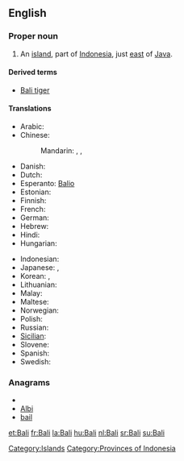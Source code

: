 {{also|bali}}
==English==
{{wikipedia}}

===Proper noun===
{{en-proper noun}}

# An [[island]], part of [[Indonesia]], just [[east]] of [[Java]].

====Derived terms====
* [[Bali tiger]]

====Translations====
{{trans-top|name of island}}
* Arabic: {{t|ar|بالي|m|tr=baaliy}}
* Chinese:
*: Mandarin: {{t|cmn|巴厘島|sc=Hani}}, {{t|cmn|巴厘岛|tr=Bālí dǎo|sc=Hani}}, {{t|cmn|巴厘|tr=Bālí|sc=Hani}}
* Danish: {{t-|da|Bali}}
* Dutch: {{t+|nl|Bali}}
* Esperanto: [[Balio]]
* Estonian: {{t+|et|Bali}}
* Finnish: {{t-|fi|Bali}}
* French: {{t+|fr|Bali|m}}
* German: {{t-|de|Bali|n}}
* Hebrew: {{t|he|באלי|tr=Bali}}
* Hindi: {{t|hi|बाली|tr=bālī|xs=Hindi}}
* Hungarian: {{t+|hu|Bali}}
{{trans-mid}}
* Indonesian: {{t-|id|Bali|xs=Indonesian}}
* Japanese: {{t|ja|バリ島|tr=ばりとう, Bari-tō}}, {{t-|ja|バリ|tr=Bari}}
* Korean: {{t|ko|발리 섬|tr=Balli-seom}}, {{t|ko|발리|tr=Balli}}
* Lithuanian: {{t|lt|Balis|xs=Lithuanian}}
* Malay: {{t-|ms|Bali|xs=Malay}}
* Maltese: {{t-|mt|Bali|xs=Maltese}}
* Norwegian: {{t-|no|Bali}}
* Polish: {{t-|pl|Bali}}
* Russian: {{t|ru|Бали|m|tr=Báli}} {{indeclinable}}
* [[Sicilian]]: {{t-|scn|Bali|xs=Sicilian}}
* Slovene: {{t-|sl|Bali}}
* Spanish: {{t-|es|Bali|m}}
* Swedish: {{t-|sv|Bali}}
{{trans-bottom}}

===Anagrams===
* {{alphagram|abil}}
* [[Albi#English|Albi]]
* [[bail#English|bail]]


[[Category:Islands]]
[[Category:Provinces of Indonesia]]

[[et:Bali]]
[[fr:Bali]]
[[la:Bali]]
[[hu:Bali]]
[[nl:Bali]]
[[sr:Bali]]
[[su:Bali]]